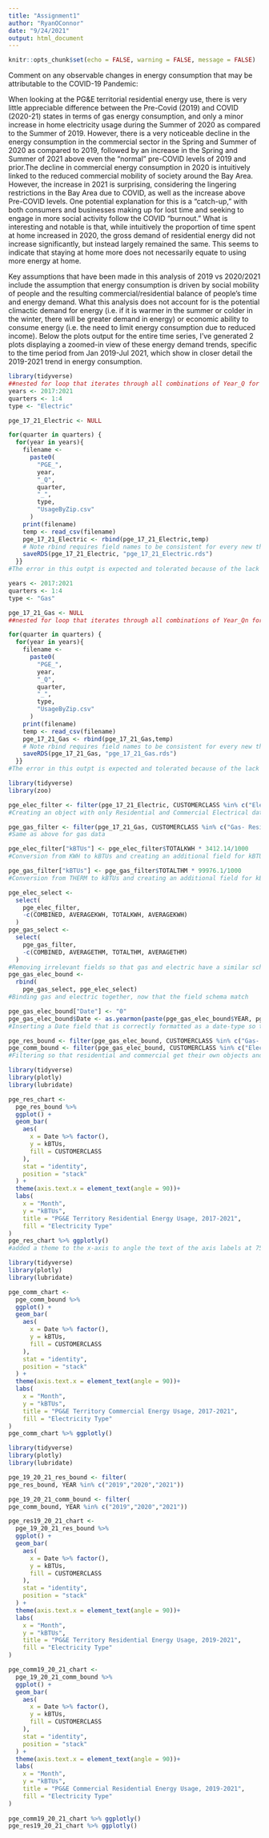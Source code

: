 ```yaml
---
title: "Assignment1"
author: "RyanOConnor"
date: "9/24/2021"
output: html_document
---
```


```r
knitr::opts_chunk$set(echo = FALSE, warning = FALSE, message = FALSE)
```
Comment on any observable changes in energy consumption that may be attributable to the COVID-19 Pandemic:
  
  When looking at the PG&E territorial residential energy use, there is very little appreciable difference between the Pre-Covid (2019) and COVID (2020-21) states in terms of gas energy consumption, and only a minor increase in home electricity usage during the Summer of 2020 as compared to the Summer of 2019. However, there is a very noticeable decline in the energy consumption in the commercial sector in the Spring and Summer of 2020 as compared to 2019, followed by an increase in the Spring and Summer of 2021 above even the "normal" pre-COVID levels of 2019 and prior.The decline in commercial energy consumption in 2020 is intuitively linked to the reduced commercial mobility of society around the Bay Area. However, the increase in 2021 is surprising, considering the lingering restrictions in the Bay Area due to COVID, as well as the increase above Pre-COVID levels. One potential explanation for this is a "catch-up," with both consumers and businesses making up for lost time and seeking to engage in more social activity follow the COVID "burnout." What is interesting and notable is that, while intuitively the proportion of time spent at home increased in 2020, the gross demand of residential energy did not increase significantly, but instead largely remained the same. This seems to indicate that staying at home more does not necessarily equate to using more energy at home.
  
  Key assumptions that have been made in this analysis of 2019 vs 2020/2021 include the assumption that energy consumption is driven by social mobility of people and the resulting commercial/residential balance of people's time and energy demand. What this analysis does not account for is the potential climactic demand for energy (i.e. if it is warmer in the summer or colder in the winter, there will be greater demand in energy) or economic ability to consume energy (i.e. the need to limit energy consumption due to reduced income). Below the plots output for the entire time series, I've generated 2 plots displaying a zoomed-in view of these energy demand trends, specific to the time period from Jan 2019-Jul 2021, which show in closer detail the 2019-2021 trend in energy consumption.
```r
library(tidyverse)
##nested for loop that iterates through all combinations of Year_Q for Electric
years <- 2017:2021
quarters <- 1:4
type <- "Electric"

pge_17_21_Electric <- NULL

for(quarter in quarters) {
  for(year in years){
    filename <-
      paste0(
        "PGE_",
        year,
        "_Q",
        quarter,
        "_",
        type,
        "UsageByZip.csv"
      )
    print(filename)
    temp <- read_csv(filename)
    pge_17_21_Electric <- rbind(pge_17_21_Electric,temp)
    # Note rbind requires field names to be consistent for every new thing that you add.
    saveRDS(pge_17_21_Electric, "pge_17_21_Electric.rds")
  }}
#The error in this outpt is expected and tolerated because of the lack of 2021_Q3 and 2021_Q4 CSVs. This error is remedied in the knitr process by annotating the beginning of the for loop chunks with {r, error = T} to instruct the knitr process to ignore the error. 
```

```r

years <- 2017:2021
quarters <- 1:4
type <- "Gas"

pge_17_21_Gas <- NULL
##nested for loop that iterates through all combinations of Year_Qn for Electric

for(quarter in quarters) {
  for(year in years){
    filename <-
      paste0(
        "PGE_",
        year,
        "_Q",
        quarter,
        "_",
        type,
        "UsageByZip.csv"
      )
    print(filename)
    temp <- read_csv(filename)
    pge_17_21_Gas <- rbind(pge_17_21_Gas,temp)
    # Note rbind requires field names to be consistent for every new thing that you add.
    saveRDS(pge_17_21_Gas, "pge_17_21_Gas.rds")
  }}
#The error in this outpt is expected and tolerated because of the lack of 2021_Q3 and 2021_Q4 CSVs. This error is remedied in the knitr process by annotating the beginning of the for loop chunks with {r, error = T} to instruct the knirt process to ignore the error. 
```

```r
library(tidyverse)
library(zoo)

pge_elec_filter <- filter(pge_17_21_Electric, CUSTOMERCLASS %in% c("Elec- Residential","Elec- Commercial"))
#Creating an object with only Residential and Commercial Electrical data from the bound object containing all Electric data from 17-12

pge_gas_filter <- filter(pge_17_21_Gas, CUSTOMERCLASS %in% c("Gas- Residential","Gas- Commercial"))
#Same as above for gas data

pge_elec_filter["kBTUs"] <- pge_elec_filter$TOTALKWH * 3412.14/1000
#Conversion from KWH to kBTUs and creating an additional field for kBTUs

pge_gas_filter["kBTUs"] <- pge_gas_filter$TOTALTHM * 99976.1/1000
#Conversion from THERM to kBTUs and creating an additional field for kBTUs

pge_elec_select <-
  select(
    pge_elec_filter,
    -c(COMBINED, AVERAGEKWH, TOTALKWH, AVERAGEKWH)
  )
pge_gas_select <-
  select(
    pge_gas_filter,
    -c(COMBINED, AVERAGETHM, TOTALTHM, AVERAGETHM)
  )
#Removing irrelevant fields so that gas and electric have a similar scheme and can be bound
pge_gas_elec_bound <- 
  rbind(
    pge_gas_select, pge_elec_select)
#Binding gas and electric together, now that the field schema match

pge_gas_elec_bound["Date"] <- "0"
pge_gas_elec_bound$Date <- as.yearmon(paste(pge_gas_elec_bound$YEAR, pge_gas_elec_bound$MONTH), "%Y %m")
#Inserting a Date field that is correctly formatted as a date-type so that the x-axis can represent all months and years together in order. Unsure if ggplot has a way to do this, but I used as.yearmon in the Zoo package, which seemed to work just fine

pge_res_bound <- filter(pge_gas_elec_bound, CUSTOMERCLASS %in% c("Gas- Residential","Elec- Residential"))
pge_comm_bound <- filter(pge_gas_elec_bound, CUSTOMERCLASS %in% c("Elec- Commercial","Gas- Commercial"))
#Filtering so that residential and commercial get their own objects and can be easily visualized independently 
```


```r
library(tidyverse)
library(plotly)
library(lubridate)

pge_res_chart <-
  pge_res_bound %>%
  ggplot() +
  geom_bar(
    aes(
      x = Date %>% factor(),
      y = kBTUs,
      fill = CUSTOMERCLASS
    ),
    stat = "identity",
    position = "stack"
  ) +
  theme(axis.text.x = element_text(angle = 90))+
  labs(
    x = "Month",
    y = "kBTUs",
    title = "PG&E Territory Residential Energy Usage, 2017-2021",
    fill = "Electricity Type"
)
pge_res_chart %>% ggplotly()
#added a theme to the x-axis to angle the text of the axis labels at 75 deg
```

```r
library(tidyverse)
library(plotly)
library(lubridate)

pge_comm_chart <-
  pge_comm_bound %>%
  ggplot() +
  geom_bar(
    aes(
      x = Date %>% factor(),
      y = kBTUs,
      fill = CUSTOMERCLASS
    ),
    stat = "identity",
    position = "stack"
  ) +
  theme(axis.text.x = element_text(angle = 90))+
  labs(
    x = "Month",
    y = "kBTUs",
    title = "PG&E Territory Commercial Energy Usage, 2017-2021",
    fill = "Electricity Type"
)
pge_comm_chart %>% ggplotly()
```


  
```r
library(tidyverse)
library(plotly)
library(lubridate)

pge_19_20_21_res_bound <- filter(
pge_res_bound, YEAR %in% c("2019","2020","2021"))

pge_19_20_21_comm_bound <- filter(
pge_comm_bound, YEAR %in% c("2019","2020","2021"))

pge_res19_20_21_chart <-
  pge_19_20_21_res_bound %>%
  ggplot() +
  geom_bar(
    aes(
      x = Date %>% factor(),
      y = kBTUs,
      fill = CUSTOMERCLASS
    ),
    stat = "identity",
    position = "stack"
  ) +
  theme(axis.text.x = element_text(angle = 90))+
  labs(
    x = "Month",
    y = "kBTUs",
    title = "PG&E Territory Residential Energy Usage, 2019-2021",
    fill = "Electricity Type"
)

pge_comm19_20_21_chart <-
  pge_19_20_21_comm_bound %>%
  ggplot() +
  geom_bar(
    aes(
      x = Date %>% factor(),
      y = kBTUs,
      fill = CUSTOMERCLASS
    ),
    stat = "identity",
    position = "stack"
  ) +
  theme(axis.text.x = element_text(angle = 90))+
  labs(
    x = "Month",
    y = "kBTUs",
    title = "PG&E Commercial Residential Energy Usage, 2019-2021",
    fill = "Electricity Type"
)
    
pge_comm19_20_21_chart %>% ggplotly()
pge_res19_20_21_chart %>% ggplotly()
```


